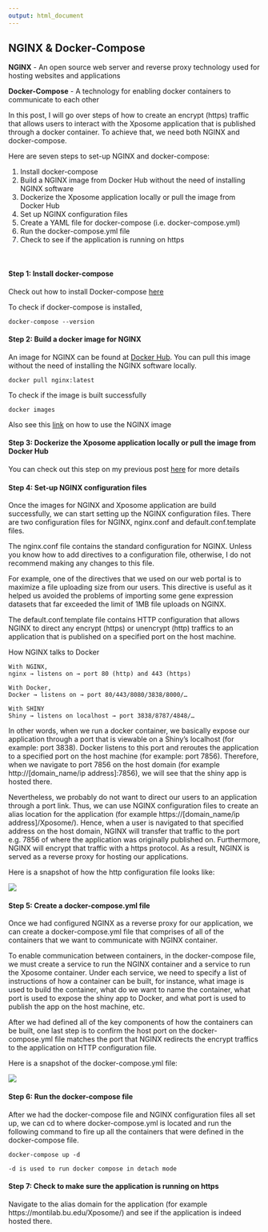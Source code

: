 ```yaml
---
output: html_document
---
```


## NGINX & Docker-Compose

<strong>NGINX</strong> - An open source web server and reverse proxy technology used for hosting websites and applications

<strong>Docker-Compose</strong> - A technology for enabling docker containers to communicate to each other

In this post, I will go over steps of how to create an encrypt (https) traffic that allows users to interact with the Xposome application that is published through a docker container. To achieve that, we need both NGINX and docker-compose.

Here are seven steps to set-up NGINX and docker-compose:

1.	Install docker-compose
2.	Build a NGINX image from Docker Hub without the need of installing NGINX software
3.	Dockerize the Xposome application locally or pull the image from Docker Hub
4.	Set up NGINX configuration files 
5.	Create a YAML file for docker-compose (i.e. docker-compose.yml)
6.	Run the docker-compose.yml file
7.	Check to see if the application is running on https

<br>

#### Step 1: Install docker-compose

Check out how to install Docker-compose <a href="https://docs.docker.com/compose/install/">here</a>

To check if docker-compose is installed, 

    docker-compose --version

#### Step 2: Build a docker image for NGINX

An image for NGINX can be found at <a href="https://hub.docker.com/_/nginx">Docker Hub</a>. You can pull this image without the need of installing the NGINX software locally.

    docker pull nginx:latest 

To check if the image is built successfully 

    docker images

Also see this <a href="https://hub.docker.com/_/nginx">link</a> on how to use the NGINX image

#### Step 3: Dockerize the Xposome application locally or pull the image from Docker Hub

You can check out this step on my previous post <a href='#dockerize'>here</a> for more details

#### Step 4: Set-up NGINX configuration files

Once the images for NGINX and Xposome application are build successfully, we can start setting up the NGINX configuration files. There are two configuration files for NGINX, <span class="highlight-text">nginx.conf</span> and <span class="highlight-text">default.conf.template files</span>. 

The nginx.conf file contains the standard configuration for NGINX. Unless you know how to add directives to a configuration file, otherwise, I do not recommend making any changes to this file. 

For example, one of the directives that we used on our web portal is to maximize a file uploading size from our users. This directive is useful as it helped us avoided the problems of importing some gene expression datasets that far exceeded the limit of 1MB file uploads on NGINX.

The default.conf.template file contains HTTP configuration that allows NGINX to direct any encrypt (https) or unencrypt (http) traffics to an application that is published on a specified port on the host machine.  

How NGINX talks to Docker

    With NGINX,
    nginx → listens on → port 80 (http) and 443 (https) 

    With Docker,
    Docker → listens on → port 80/443/8080/3838/8000/… 

    With SHINY
    Shiny → listens on localhost → port 3838/8787/4848/… 

In other words, when we run a docker container, we basically expose our application through a port that is viewable on a Shiny's localhost (for example: port 3838). Docker listens to this port and reroutes the application to a specified port on the host machine (for example: port 7856). Therefore, when we navigate to port 7856 on the host domain (for example http://[domain_name/ip address]:7856), we will see that the shiny app is hosted there. 

Nevertheless, we probably do not want to direct our users to an application through a port link. Thus, we can use NGINX configuration files to create an alias location for the application (for example https://[domain_name/ip address]/Xposome/). Hence, when a user is navigated to that specified address on the host domain, NGINX will transfer that traffic to the port e.g. 7856 of where the application was originally published on. Furthermore, NGINX will encrypt that traffic with a https protocol. As a result, NGINX is served as a reverse proxy for hosting our applications.

Here is a snapshot of how the http configuration file looks like:

<a href="www/nginx-conf.png" target="blank"><img class="img-box" src="www/nginx-conf.png"></a>


#### Step 5: Create a docker-compose.yml file

Once we had configured NGINX as a reverse proxy for our application, we can create a docker-compose.yml file that comprises of all of the containers that we want to communicate with NGINX container.

To enable communication between containers, in the docker-compose file, we must create a service to run the NGINX container and a service to run the Xposome container. Under each service, we need to specify a list of instructions of how a container can be built, for instance, what image is used to build the container, what do we want to name the container, what port is used to expose the shiny app to Docker, and what port is used to publish the app on the host machine, etc.

After we had defined all of the key components of how the containers can be built, one last step is to confirm the host port on the docker-compose.yml file matches the port that NGINX redirects the encrypt traffics to the application on HTTP configuration file.

Here is a snapshot of the docker-compose.yml file:

<a href="www/docker-compose.png" target="blank"><img class="img-box" src="www/docker-compose.png"></a>


#### Step 6: Run the docker-compose file

After we had the docker-compose file and NGINX configuration files all set up, we can cd to where docker-compose.yml is located and run the following command to fire up all the containers that were defined in the docker-compose file.

    docker-compose up -d
    
    -d is used to run docker compose in detach mode

#### Step 7: Check to make sure the application is running on https 

Navigate to the alias domain for the application (for example https://montilab.bu.edu/Xposome/) and see if the application is indeed hosted there.

<br><br>





